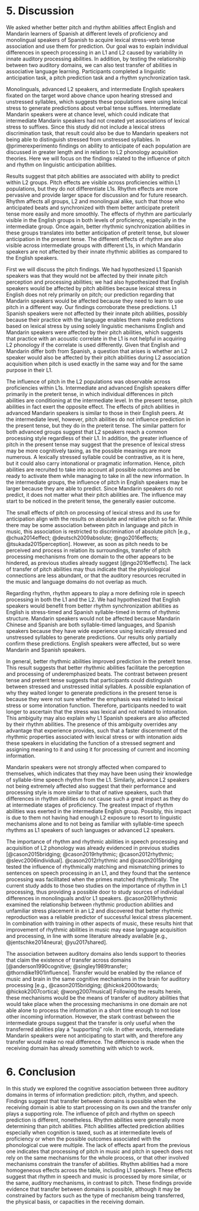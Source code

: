 # 5. Discussion
We asked whether better pitch and rhythm abilities affect English and Mandarin learners of Spanish at different levels of proficiency and monolingual speakers of Spanish to acquire lexical stress-verb tense association and use them for prediction.
Our goal was to explain individual differences in speech processing in an L1 and L2 caused by variability in innate auditory processing abilities.
In addition, by testing the relationship between two auditory domains, we can also test transfer of abilities in associative language learning. 
Participants completed a linguistic anticipation task, a pitch prediction task and a rhythm synchronization task.

Monolinguals, advanced L2 speakers, and intermediate English speakers fixated on the target word above chance upon hearing stressed and unstressed syllables, which suggests these populations were using lexical stress to generate predictions about verbal tense suffixes.
Intermediate Mandarin speakers were at chance level, which could indicate that intermediate Mandarin speakers had not created yet associations of lexical stress to suffixes. 
Since this study did not include a lexical stress discrimination task, that result could also be due to Mandarin speakers not being able to distinguish stressed from unstressed syllables. 
In @primerexperimento findings on ability to anticipate of each population are discussed in greater length and in relation to L2 phonology acquisition theories.
Here we will focus on the findings related to the influence of pitch and rhythm on linguistic anticipation abilities.

Results suggest that pitch abilities are associated with ability to predict within L2 groups.
Pitch effects are visible across proficiencies within L1 populations, but they do not differentiate L1s.
Rhythm effects are more pervasive and provide larger space for discussion and for future research.
Rhythm affects all groups, L2 and monolingual alike, such that those who anticipated beats and synchronized with them better anticipate preterit tense more easily and more smoothly.
The effects of rhythm are particularly visible in the English groups in both levels of proficiency, especially in the intermediate group.
Once again, better rhythmic synchronization abilities in these groups translates into better anticipation of preterit tense, but slower anticipation in the present tense.
The different effects of rhythm are also visible across intermediate groups with different L1s, in which Mandarin speakers are not affected by their innate rhythmic abilities as compared to the English speakers.

First we will discuss the pitch findings.
We had hypothesized L1 Spanish speakers was that they would not be affected by their innate pitch perception and processing abilities; we had also hypothesized that English speakers would be affected by pitch abilities because lexical stress in English does not rely primarily on pitch; our prediction regarding that Mandarin speakers would be affected because they need to learn to use pitch in a different way.
Our findings corroborate these predictions.
L1 Spanish speakers were not affected by their innate pitch abilities, possibly because their practice with the language enables them make predictions based on lexical stress by using solely linguistic mechanisms
English and Mandarin speakers were affected by their pitch abilities, which suggests that practice with an acoustic correlate in the L1 is not helpful in acquiring L2 phonology if the correlate is used differently.
Given that English and Mandarin differ both from Spanish, a question that arises is whether an L2 speaker would also be affected by their pitch abilities during L2 association acquisition when pitch is used exactly in the same way and for the same purpose in their L1.

The influence of pitch in the L2 populations was observable across proficiencies within L1s.
Intermediate and advanced English speakers differ primarily in the preterit tense, in which individual differences in pitch abilities are conditioning at the intermediate level.
In the present tense, pitch abilities in fact exert the opposite effect.
The effects of pitch abilities in advanced Mandarin speakers is similar to those in their English peers.
At the intermediate level, however, pitch abilities do not influence prediction in the present tense, but they do in the preterit tense.
The similar pattern for both advanced groups suggest that L2 speakers reach a common processing style regardless of their L1.
In addition, the greater influence of pitch in the present tense may suggest that the presence of lexical stress may be more cognitively taxing, as the possible meanings are more numerous.
A lexically stressed syllable could be contrastive, as it is here, but it could also carry intonational or pragmatic information.
Hence, pitch abilities are recruited to take into account all possible outcomes and be ready to activate them while managing to take in all the new information.
In the intermediate groups, the influence of pitch in English speakers may be larger because they are able to predict.
Since Mandarin speakers do not predict, it does not matter what their pitch abilities are.
The influence may start to be noticed in the preterit tense, the generally easier outcome. 

The small effects of pitch on processing of lexical stress and its use for anticipation align with the results on absolute and relative pitch so far.
While there may be some association between pitch in language and pitch in music, this association is restricted to discrimination of absolute pitch [e.g., @chua2014effect; @deutsch2009absolute; @ngo2016effects; @tsukada2015perception].
However, as soon as pitch needs to be perceived and process in relation its surroundings, transfer of pitch processing mechanisms from one domain to the other appears to be hindered, as previous studies already suggest [@ngo2016effects].
The lack of transfer of pitch abilities may thus indicate that the physiological connections are less abundant, or that the auditory resources recruited in the music and language domains do not overlap as much.

Regarding rhythm, rhythm appears to play a more defining role in speech processing in both the L1 and the L2.
We had hypothesized that English speakers would benefit from better rhythm synchronization abilities as English is stress-timed and Spanish syllable-timed in terms of rhythmic structure.
Mandarin speakers would not be affected because Mandarin Chinese and Spanish are both syllable-timed languages, and Spanish speakers because they have wide experience using lexically stressed and unstressed syllables to generate predictions.
Our results only partially confirm these predictions.
English speakers were affected, but so were Mandarin and Spanish speakers.

In general, better rhythmic abilities improved prediction in the preterit tense.
This result suggests that better rhythmic abilities facilitate the perception and processing of underemphasized beats.
The contrast between present tense and preterit tense suggests that participants could distinguish between stressed and unstressed initial syllables.
A possible explanation of why they waited longer to generate predictions in the present tense is because they were not sure whether the emphasis was related to lexical stress or some intonation function.
Therefore, participants needed to wait longer to ascertain that the stress was lexical and not related to intonation.
This ambiguity may also explain why L1 Spanish speakers are also affected by their rhythm abilities.
The presence of this ambiguity overrides any advantage that experience provides, such that a faster discernment of the rhythmic properties associated with lexical stress or with intonation aids these speakers in elucidating the function of a stressed segment and assigning meaning to it and using it for processing of current and incoming information.

Mandarin speakers were not strongly affected when compared to themselves, which indicates that they may have been using their knowledge of syllable-time speech rhythm from the L1.
Similarly, advance L2 speakers not being extremely affected also suggest that their performance and processing style is more similar to that of native speakers, such that differences in rhythm abilities do not cause such a great impact as they do at intermediate stages of proficiency.
The greatest impact of rhythm abilities was exerted in the intermediate English group.
Possibly, this impact is due to them not having had enough L2 exposure to resort to linguistic mechanisms alone and to not being as familiar with syllable-time speech rhythms as L1 speakers of such languages or advanced L2 speakers.

The importance of rhythm and rhythmic abilities in speech processing and acquisition of L2 phonology was already evidenced in previous studies [@cason2015bridging; @cason2019rhythmic; @cason2012rhythmic; @slevc2006individual]. 
@cason2012rhythmic and @cason2015bridging tested the influence of rhythmically matching and mismatching primes to sentences on speech processing in an L1, and they found that the sentence processing was facilitated when the primes matched rhythmically.
The current study adds to those two studies on the importance of rhythm in L1 processing, thus providing a possible door to study sources of individual differences in monolinguals and/or L1 speakers.
@cason2019rhythmic examined the relationship between rhythmic production abilities and unfamiliar stress placement in an L2 and discovered that better rhythmic reproduction was a reliable predictor of successful lexical stress placement.
In combination with training in other aspects of music, these results hint that improvement of rhythmic abilities in music may ease language acquisition and processing, in line with some literature already available [e.g., @jentschke2014neural; @yu2017shared].

The association between auditory domains also lends support to theories that claim the existence of transfer across domains [@anderson1990cognitive; @singley1989transfer; @thorndike1901influence].
Transfer would be enabled by the reliance of music and brain in the same cognitive mechanisms in the brain for auditory processing [e.g., @cason2015bridging; @hickok2000towards; @hickok2007cortical; @wong2007musical]
Following the results herein, these mechanisms would be the means of transfer of auditory abilities that would take place when the processing mechanisms in one domain are not able alone to process the information in a short time enough to not lose other incoming information.
However, the stark contrast between the intermediate groups suggest that the transfer is only useful when the transferred abilities play a "supporting" role.
In other words, intermediate Mandarin speakers were not anticipating to start with, and therefore any transfer would make no real difference.
The difference is made when the receiving domain has already something with which to work.

# 6. Conclusion
In this study we explored the cognitive association between three auditory domains in terms of information prediction: pitch, rhythm, and speech.
Findings suggest that transfer between domains is possible when the receiving domain is able to start processing on its own and the transfer only plays a supporting role.
The influence of pitch and rhythm on speech prediction is different, nonetheless.
Rhythm abilities were generally more determining than pitch abilities.
Pitch abilities affected prediction abilities especially when cognition is taxed, such as at intermediate levels of proficiency or when the possible outcomes associated with the phonological cue were multiple.
The lack of effects apart from the previous one indicates that processing of pitch in music and pitch in speech does not rely on the same mechanisms for the whole process, or that other involved mechanisms constrain the transfer of abilities.
Rhythm abilities had a more homogeneous effects across the table, including L1 speakers. 
These effects suggest that rhythm in speech and music is processed by more similar, or the same, auditory mechanisms, in contrast to pitch.
These findings provide evidence that transfer between domains is possible, although it may be constrained by factors such as the type of mechanism being transferred, the physical basis, or capacities in the receiving domain.